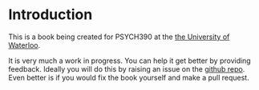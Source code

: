 # Introduction

This is a book being created for PSYCH390 at the [the University of Waterloo](https://uwaterloo.ca).

It is very much a work in progress. You can help it get better by providing feedback. Ideally you will do this by raising an issue on the [github repo](https://github.com/brittAnderson/uwlooP390). Even better is if you would fix the book yourself and make a pull request. 

